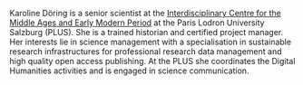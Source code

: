 Karoline Döring is a senior scientist at the [Interdisciplinary Centre for the Middle Ages and Early Modern Period](https://www.plus.ac.at/izmf-interdisziplinaeres-zentrum-fuer-mittelalter-und-fruehneuzeit/) at the Paris Lodron University Salzburg (PLUS). She is a trained historian and certified project manager. Her interests lie in science management with a specialisation in sustainable research infrastructures for professional research data management and high quality open access publishing. At the PLUS she coordinates the Digital Humanities activities and is engaged in science communication.
